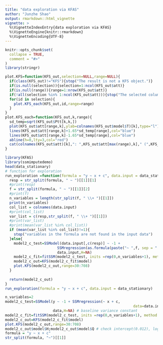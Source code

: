 ```yaml
---
title: "data exploration via KFAS"
author: "Junzhe Shao"
output: rmarkdown::html_vignette
vignette: >
  %\VignetteIndexEntry{data exploration via KFAS}
  %\VignetteEngine{knitr::rmarkdown}
  %\VignetteEncoding{UTF-8}
---
```


```r
knitr::opts_chunk$set(
  collapse = TRUE,
  comment = "#>"
)
library(stringr)
```

```r
plot.KFS=function(KFS_out,selection=NULL,range=NULL){
  if(class(KFS_out)!="KFS"){stop("The result is not a KFS object.")}
  if(is.null(selection)){selection=1:ncol(KFS_out$att)}
  if(is.null(range)){range=1:nrow(KFS_out$att)}
  if(!all(selection %in% 1:ncol(KFS_out$att))){stop("The selected column overflow the #variables")}
  for(id in selection){
    plot.KFS_each(KFS_out,id,range=range)
  }
}
plot.KFS_each=function(KFS_out,k,range){
  sd_temp=sqrt(KFS_out$Ptt[k,k,])
  plot(KFS_out$att[range,k],ylab=colnames(KFS_out$model$T)[k],type="l")
  lines(KFS_out$att[range,k]+1.65*sd_temp[range],col="blue")
  lines(KFS_out$att[range,k]-1.65*sd_temp[range],col="blue")
  abline(h=0,lty=3,col="red")
  cat(colnames(KFS_out$att)[k],": ",KFS_out$att[max(range),k]," (",KFS_out$att[max(range),k]-1.65*sd_temp[max(range)],",",KFS_out$att[max(range),k]+1.65*sd_temp[max(range)],").\n",sep="")
}
```


```r
library(KFAS)
library(ssmimputedemo)
head(data_stationary)
# function for exploration
run_exploration =function(formula = "y ~ x + c", data.input = data_stationary, method.input = "BFGS"){
  resp = str_split(formula, " ~ ")[[1]][1]
  #print(resp)
  f = str_split(formula, " ~ ")[[1]][2]
  #print(f)
  n_variables = length(str_split(f, " \\+ ")[[1]])
  print(n_variables)
  col_list = colnames(data.input)
  #print(col_list)
  var_list = c(resp,str_split(f, " \\+ ")[[1]])
  #print(var_list)
  #print(mean(var_list %in% col_list))
  if (mean(var_list %in% col_list)!=1){
    stop("variables in the formula are not found in the input data")
  }else{
    model2_c_test=SSModel(data.input[,c(resp)] ~ -1 + 
                        SSMregression(as.formula(paste("~ ",f, sep = " ")),data=data.input,Q=diag(rep(NA,n_variables))),
                        data.input,H=NA)
    model2_c_fit=fitSSM(model2_c_test, inits =rep(0,n_variables+1), method = method.input) # n_variables + one NA in H
    model2_c_out=KFS(model2_c_fit$model)
    plot.KFS(model2_c_out,range=30:708)
  }
  
  return(model2_c_out)
}
run_exploration(formula = "y ~ x + c", data.input = data_stationary)
```

```r
n_variables=2
model2_c_test=SSModel(y ~ -1 + SSMregression(~ x + c,
                                                           data=data.input,Q=diag(rep(NA,n_variables))),
                      data,H=NA) # baseline variance constant
model2_c_fit=fitSSM(model2_c_test, inits =rep(0,n_variables+1), method = method.input) # n_variables + one NA in H
model2_c_out=KFS(model2_c_fit$model)
plot.KFS(model2_c_out,range=30:708)
model2_c_out$model$H;model2_c_out$model$Q # check intercept(0.012), logit_TAM_phone_1(0.0005), keycontacts_text_outdegree_merged (0.002)
formula = "y ~ x + c"
str_split(formula, "~")[[1]]
```

